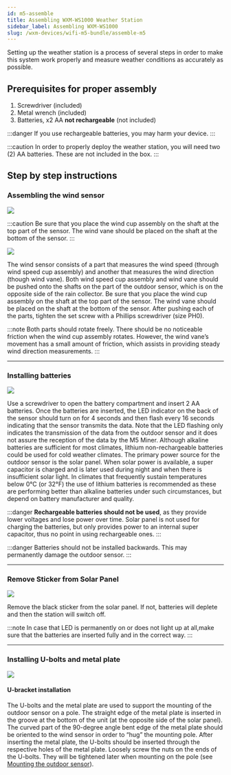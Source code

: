 ```yaml
---
id: m5-assemble
title: Assembling WXM-WS1000 Weather Station
sidebar_label: Assembling WXM-WS1000
slug: /wxm-devices/wifi-m5-bundle/assemble-m5
---
```



Setting up the weather station is a process of several steps in order to make this system work properly
and measure weather conditions as accurately as possible.

## Prerequisites for proper assembly

1. Screwdriver (included)
1. Metal wrench (included)
1. Batteries, x2 AA  **not rechargeable**  (not included)

:::danger 
If you use rechargeable batteries, you may harm your device.
:::

:::caution
In order to properly deploy the weather station, you will need two (2) AA batteries. These are not included in the box.
:::

## Step by step instructions

### Assembling the wind sensor

<div class="explanation">
  <img src={useBaseUrl("img/wxm-devices/wifi-m5-bundle/ws1000-wind-vane-cap-correct-false-position.svg")} />

:::caution
Be sure that you place the wind cup assembly on the shaft at the top part of the sensor. The wind vane should be placed on the shaft at the bottom of the sensor. 
:::
</div>

<div class="control">
  <img src={useBaseUrl("img/wxm-devices/wifi-m5-bundle/ws1000-wind-vane-assembly.svg")} />
    <p>The wind sensor consists of a part that measures the wind speed (through wind speed cup assembly)
      and another that measures the wind direction (though wind vane).
      Both wind speed cup assembly and wind vane should be pushed onto the shafts on the part of the outdoor sensor,
      which is on the opposite side of the rain collector. Be sure that you place the wind cup assembly on the shaft at the top part of the sensor.
      The wind vane should be placed on the shaft at the bottom of the sensor.
      After pushing each of the parts, tighten the set screw with a Phillips screwdriver (size PH0).
    </p>
</div>

:::note
Both parts should rotate freely. There should be no noticeable friction when the wind cup assembly rotates.
However, the wind vane’s movement has a small amount of friction, which assists in providing steady wind direction measurements.
:::

<hr/>

### Installing batteries

<div class="explanation">
  <img src={useBaseUrl("img/wxm-devices/wifi-m5-bundle/battery-installation.svg")} />
<section>

  Use a screwdriver to open the battery compartment and insert 2 AA batteries.
  Once the batteries are inserted, the LED indicator on the back of the sensor should turn on for 4 seconds
  and then flash every 16 seconds indicating that the sensor transmits the data.
  Note that the LED flashing only indicates the transmission of the data from the outdoor sensor
  and it does not assure the reception of the data by the M5 Miner.
  Although alkaline batteries are sufficient for most climates, lithium non-rechargeable batteries could be used for cold weather climates.
  The primary power source for the outdoor sensor is the solar panel. When solar power is available, a super capacitor is charged
  and is later used during night and when there is insufficient solar light.
  In climates that frequently sustain temperatures below 0°C (or 32°F) the use of lithium batteries is recommended
  as these are performing better than alkaline batteries under such circumstances, but depend on battery manufacturer and quality.
</section>
</div>

:::danger
**Rechargeable batteries should not be used**, as they provide lower voltages and lose power over time.
Solar panel is not used for charging the batteries, but only provides power to an internal super capacitor,
thus no point in using rechargeable ones.
:::
  
:::danger
Batteries should not be installed backwards. This may permanently damage the outdoor sensor.
:::
<hr/>

### Remove Sticker from Solar Panel

<div class="explanation">
  <img src={useBaseUrl("img/wxm-devices/wifi-m5-bundle/remove-sticker.svg")} />
<div>
  <p>
    Remove the black sticker from the solar panel. If not, batteries will deplete and then the station will switch off.
  </p>

:::note
In case that LED is permanently on or does not light up at all,make sure that the batteries are inserted fully and in the correct way.
:::
</div>
</div>

<hr/>

### Installing U-bolts and metal plate

<div class="control">
  <img src={useBaseUrl("img/wxm-devices/wifi-m5-bundle/u-bracket-installation.svg")} />
</div>

#### U-bracket installation

The U-bolts and the metal plate are used to support the mounting of the outdoor sensor on a pole.
The straight edge of the metal plate is inserted in the groove at the bottom of the unit (at the opposite side of the solar panel).
The curved part of the 90-degree angle bent edge of the metal plate should be oriented to the wind sensor in order to “hug” the mounting pole.
After inserting the metal plate, the U-bolts should be inserted through the respective holes of the metal plate.
Loosely screw the nuts on the ends of the U-bolts. They will be tightened later when mounting on the pole (see [Mounting the outdoor sensor](/wxm-devices/wifi-m5-bundle/install-weather-station#mounting-the-outdoor-sensor)).

<br/>
